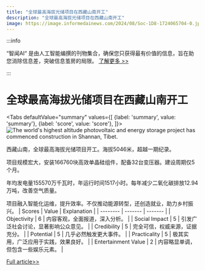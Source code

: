 ```yaml
---
title: "全球最高海拔光储项目在西藏山南开工"
description: "全球最高海拔光储项目在西藏山南开工"
image: https://image.informedainews.com/2024/08/Soc-1D8-1724065704-0.jpg
---
```



:::info

“智闻AI“ 是由人工智能编撰的刊物集合，确保您只获得最有价值的信息，旨在助您消除信息差，突破信息茧房的局限。  [了解更多 >>](/)

:::

# 全球最高海拔光储项目在西藏山南开工


<Tabs
	defaultValue="summary"
	values={[
	{label: 'summary', value: 'summary'},
	{label: 'score', value: 'score'},
]}>
<TabItem value="summary">
<img
  src="https://image.informedainews.com/2024/08/Soc-1D8-1724065704-0.jpg"
  alt="The world's highest altitude photovoltaic and energy storage project has commenced construction in Shannan, Tibet."
/>



西藏山南，全球最高海拔光储项目开工。海拔5046米，超越一期纪录。

项目规模宏大，安装166760块高效单晶硅组件，配备32台变压器。建设周期仅5个月。

年均发电量155570万千瓦时，年运行时间1517小时。每年减少二氧化碳排放12.94万吨，改善空气质量。

项目融入智能化运维，提升效率。不仅推动能源转型，还创造就业，助力乡村振兴。
</TabItem>
<TabItem value="score">
	| Scores     | Value   | Explanation |
	| -------- | ------- | ------- |
	| Objectivity  | 6    | 内容客观，全面报道，深入分析。    |
	| Social Impact | 5     | 引发广泛社会讨论，显著影响公众意见。    |
	| Credibility    | 5    | 完全可信，权威来源，证据充分。    |
	| Potential    | 5    | 几乎必然触发更大事件。    |
	| Practicality    | 5    | 极其实用，广泛应用于实践，效果良好。    |
	| Entertainment Value    | 2    | 内容略显单调，但包含一些娱乐元素。    |
</TabItem>
</Tabs>

[Full article>>](https://www.cnbeta.com.tw/articles/science/1442662.htm)

